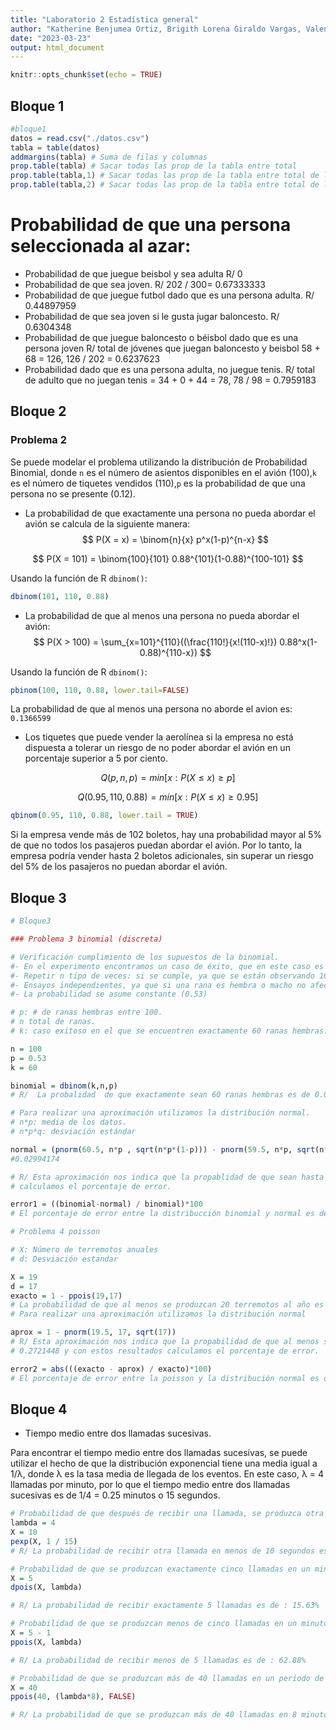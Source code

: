 ```yaml
---
title: "Laboratorio 2 Estadística general"
author: "Katherine Benjumea Ortiz, Brigith Lorena Giraldo Vargas, Valentina Ochoa Arboleda, Tomás Atehortua Ceferino, Danilo de Jesús Toro Echeverri"
date: "2023-03-23"
output: html_document
---
```


```r
knitr::opts_chunk$set(echo = TRUE)
```

## Bloque 1
```r
#bloque1
datos = read.csv("./datos.csv")
tabla = table(datos)
addmargins(tabla) # Suma de filas y columnas
prop.table(tabla) # Sacar todas las prop de la tabla entre total
prop.table(tabla,1) # Sacar todas las prop de la tabla entre total de las filas (adulto y joven)
prop.table(tabla,2) # Sacar todas las prop de la tabla entre total de las columnas (cada deporte)
```
# Probabilidad de que una persona seleccionada al azar:
- Probabilidad de que juegue beisbol y sea adulta R/ 0
- Probabilidad de que sea joven. R/ 202 / 300= 0.67333333
- Probabilidad de que juegue futbol dado que es una persona adulta. R/ 0.44897959
- Probabilidad de que sea joven si le gusta jugar baloncesto. R/ 0.6304348
- Probabilidad de que juegue baloncesto o béisbol dado que es una persona joven R/ total de jóvenes que juegan 
  baloncesto y beisbol 58 + 68 = 126, 126 / 202 = 0.6237623
- Probabilidad dado que es una persona adulta, no juegue tenis. R/ total de adulto que no juegan 
  tenis = 34 + 0 + 44 = 78, 78 / 98 = 0.7959183

## Bloque 2
### Problema 2 

Se puede modelar el problema utilizando la distribución de Probabilidad Binomial, donde `n` es el número de 
asientos disponibles en el avión (100),`k` es el número de tiquetes vendidos (110),`p` es la probabilidad 
de que una persona no se presente (0.12). 

- La probabilidad de que exactamente una persona no pueda abordar el avión se calcula de la siguiente manera:  
$$
P(X = x) = \binom{n}{x} p^x(1-p)^{n-x}
$$

$$
P(X = 101) = \binom{100}{101} 0.88^{101}(1-0.88)^{100-101}
$$

Usando la función de R `dbinom()`:

```r
dbinom(101, 110, 0.88)
```

- La probabilidad de que al menos una persona no pueda abordar el avión: 
$$
P(X > 100) =  \sum_{x=101}^{110}((\frac{110!}{x!(110-x)!}) 0.88^x(1-0.88)^{110-x})
$$

Usando la función de R `dbinom()`:

```r
pbinom(100, 110, 0.88, lower.tail=FALSE)
```

La probabilidad de que al menos una persona no aborde el avion es: `0.1366599`

- Los tiquetes que puede vender la aerolínea si la empresa no está dispuesta a tolerar un riesgo de no poder 
abordar el avión en un porcentaje superior a 5 por ciento. 

$$
Q(p,n,p) = min[x: P(X ≤ x) ≥ p]
$$

$$
Q(0.95,110,0.88) = min[x: P(X ≤ x) ≥ 0.95]
$$

```R
qbinom(0.95, 110, 0.88, lower.tail = TRUE)
```

Si la empresa vende más de 102 boletos, hay una probabilidad mayor al 5% de que no todos los pasajeros puedan 
abordar el avión. Por lo tanto, la empresa podría vender hasta 2 boletos adicionales, sin superar un riesgo 
del 5% de los pasajeros no puedan abordar el avión. 

## Bloque 3
```r
# Bloque3

### Problema 3 binomial (discreta)

# Verificación cumplimiento de los supuestos de la binomial.
#- En el experimento encontramos un caso de éxito, que en este caso es ser hembra y de fracaso que es ser macho
#- Repetir n tipo de veces: si se cumple, ya que se están observando 100 ranas (n=100)
#- Ensayos independientes, ya que si una rana es hembra o macho no afecta que la próxima sea hembra o macho
#- La probabilidad se asume constante (0.53)

# p: # de ranas hembras entre 100. 
# n total de ranas.
# k: caso exitoso en el que se encuentren exactamente 60 ranas hembras.

n = 100
p = 0.53
k = 60

binomial = dbinom(k,n,p)
# R/  La probalidad  de que exactamente sean 60 ranas hembras es de 0.0301058

# Para realizar una aproximación utilizamos la distribución normal. 
# n*p: media de los datos.
# n*p*q: desviación estándar

normal = (pnorm(60.5, n*p , sqrt(n*p*(1-p))) - pnorm(59.5, n*p, sqrt(n*p*(1-p))))
#0.02994174

# R/ Esta aproximación nos indica que la propablidad de que sean hasta 60 es 0.02994174 y con estos resultados 
# calculamos el porcentaje de error.

error1 = ((binomial-normal) / binomial)*100
# El porcentaje de error entre la distribucción binomial y normal es de 0.5449448 

# Problema 4 poisson 

# X: Número de terremotos anuales 
# d: Desviación estandar

X = 19
d = 17
exacto = 1 - ppois(19,17)
# La probabilidad de que al menos se produzcan 20 terremotos al año es de 0.2636783
# Para realizar una aproximación utilizamos la distribución normal

aprox = 1 - pnorm(19.5, 17, sqrt(17))
# R/ Esta aproximación nos indica que la propabilidad de que al menos se produzcan 20 terremotos en el año es de 
# 0.2721448 y con estos resultados calculamos el porcentaje de error.

error2 = abs(((exacto - aprox) / exacto)*100)
# El porcentaje de error entre la poisson y la distribución normal es de 3.210932
```

## Bloque 4

- Tiempo medio entre dos llamadas sucesivas.
 
Para encontrar el tiempo medio entre dos llamadas sucesivas, se puede utilizar el hecho de que la distribución 
exponencial tiene una media igual a 1/λ, donde λ es la tasa media de llegada de los eventos. En este caso, λ = 4 
llamadas por minuto, por lo que el tiempo medio entre dos llamadas sucesivas es de 1/4 = 0.25 minutos o 15 segundos.

```r
# Probabilidad de que después de recibir una llamada, se produzca otra en menos de 10 segundos
lambda = 4
X = 10
pexp(X, 1 / 15)
# R/ La probabilidad de recibir otra llamada en menos de 10 segundos es de : 4.081%

# Probabilidad de que se produzcan exactamente cinco llamadas en un minuto
X = 5
dpois(X, lambda)

# R/ La probabilidad de recibir exactamente 5 llamadas es de : 15.63%

# Probabilidad de que se produzcan menos de cinco llamadas en un minuto.
X = 5 - 1
ppois(X, lambda)

# R/ La probabilidad de recibir menos de 5 llamadas es de : 62.88%

# Probabilidad de que se produzcan más de 40 llamadas en un período de ocho minutos.
X = 40
ppois(40, (lambda*8), FALSE)

# R/ La probabilidad de que se produzcan más de 40 llamadas en 8 minutos es de : 7.07%
```

